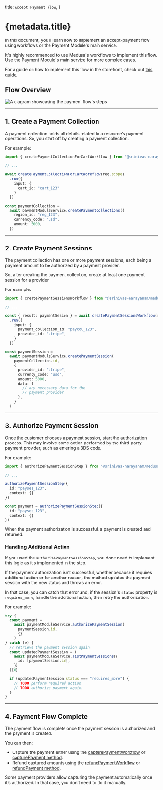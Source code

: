 
  title: `Accept Payment Flow`,
}

# {metadata.title}

In this document, you’ll learn how to implement an accept-payment flow using workflows or the Payment Module's main service.

<Note>

It's highly recommended to use Medusa's workflows to implement this flow. Use the Payment Module's main service for more complex cases.

</Note>

<Note title="Tip">

For a guide on how to implement this flow in the storefront, check out [this guide](../../../storefront-development/checkout/payment/page.mdx).

</Note>

## Flow Overview

![A diagram showcasing the payment flow's steps](https://res.cloudinary.com/dza7lstvk/image/upload/v1711566781/Medusa%20Resources/payment-flow_jblrvw.jpg)

---

## 1. Create a Payment Collection

A payment collection holds all details related to a resource’s payment operations. So, you start off by creating a payment collection.

For example:

<CodeTabs group="workflow-service">
  <CodeTab label="Using Workflow" value="workflow">

```ts
import { createPaymentCollectionForCartWorkflow } from "@srinivas-narayanam/medusa/core-flows";

// ...

await createPaymentCollectionForCartWorkflow(req.scope)
  .run({
    input: {
      cart_id: "cart_123"
    }
  })
```

  </CodeTab>
  <CodeTab label="Using Service" value="service">

```ts
const paymentCollection =
  await paymentModuleService.createPaymentCollections({
    region_id: "reg_123",
    currency_code: "usd",
    amount: 5000,
  })
```

  </CodeTab>
</CodeTabs>

---

## 2. Create Payment Sessions

The payment collection has one or more payment sessions, each being a payment amount to be authorized by a payment provider.

So, after creating the payment collection, create at least one payment session for a provider.

For example:

<CodeTabs group="workflow-service">
  <CodeTab label="Using Workflow" value="workflow">

```ts
import { createPaymentSessionsWorkflow } from "@srinivas-narayanam/medusa/core-flows";

// ...

const { result: paymentSesion } = await createPaymentSessionsWorkflow(req.scope)
  .run({
    input: {
      payment_collection_id: "paycol_123",
      provider_id: "stripe",
    }
  })
```

  </CodeTab>
  <CodeTab label="Using Service" value="service">

```ts
const paymentSession =
  await paymentModuleService.createPaymentSession(
    paymentCollection.id,
    {
      provider_id: "stripe",
      currency_code: "usd",
      amount: 5000,
      data: {
        // any necessary data for the
        // payment provider
      },
    }
  )
```

  </CodeTab>
</CodeTabs>

---

## 3. Authorize Payment Session

Once the customer chooses a payment session, start the authorization process. This may involve some action performed by the third-party payment provider, such as entering a 3DS code.

For example:

<CodeTabs group="workflow-service">
  <CodeTab label="Using Step" value="workflow">

```ts
import { authorizePaymentSessionStep } from "@srinivas-narayanam/medusa/core-flows";

// ...

authorizePaymentSessionStep({
  id: "payses_123",
  context: {}
})
```

  </CodeTab>
  <CodeTab label="Using Service" value="service">

```ts
const payment = authorizePaymentSessionStep({
  id: "payses_123",
  context: {}
})
```

  </CodeTab>
</CodeTabs>

When the payment authorization is successful, a payment is created and returned.

### Handling Additional Action

<Note>

If you used the `authorizePaymentSessionStep`, you don't need to implement this logic as it's implemented in the step.

</Note>

If the payment authorization isn’t successful, whether because it requires additional action or for another reason, the method updates the payment session with the new status and throws an error.

In that case, you can catch that error and, if the session's `status` property is `requires_more`, handle the additional action, then retry the authorization.

For example:

```ts
try {
  const payment =
    await paymentModuleService.authorizePaymentSession(
      paymentSession.id,
      {}
    )
} catch (e) {
  // retrieve the payment session again
  const updatedPaymentSession = (
    await paymentModuleService.listPaymentSessions({
      id: [paymentSession.id],
    })
  )[0]

  if (updatedPaymentSession.status === "requires_more") {
    // TODO perform required action
    // TODO authorize payment again.
  }
}
```

---

## 4. Payment Flow Complete

The payment flow is complete once the payment session is authorized and the payment is created.

You can then:

- Capture the payment either using the [capturePaymentWorkflow](/references/medusa-workflows/capturePaymentWorkflow) or [capturePayment method](/references/payment/capturePayment). 
- Refund captured amounts using the [refundPaymentWorkflow](/references/medusa-workflows/refundPaymentWorkflow) or [refundPayment method](/references/payment/refundPayment).

<Note>

Some payment providers allow capturing the payment automatically once it’s authorized. In that case, you don’t need to do it manually.

</Note>
